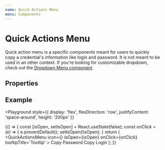 ```yaml
---
name: Quick Actions Menu
menu: Components
---
```



# Quick Actions Menu

Quick action menu is a specific components meant for users to quickly copy
a credential's information like login and password.
It is not meant to be used in an other context. If you're looking for customizable dropdown,
check out the [Dropdown Menu component](./src-atoms-button-button).

## Properties

<Props of={QuickActionsMenu} />

## Example

<Playground
  style={{
    display: 'flex',
    flexDirection: 'row',
    justifyContent: 'space-around',
    height: '200px'
  }}
>
  {() => {
    const [isOpen, setIsOpen] = React.useState(false);
    const onClick = (e) => {
      e.preventDefault();
      setIsOpen(!isOpen);
    }
    return (
      <QuickActionsMenu
        icon={<MoreIcon />}
        isOpen={isOpen}
        onClick={onClick}
        tooltipTitle='Tooltip'
      >
        <DropdownElement>Copy Password</DropdownElement>
        <DropdownElement>Copy Login</DropdownElement>
      </QuickActionsMenu>
    );
  }}
</Playground>
